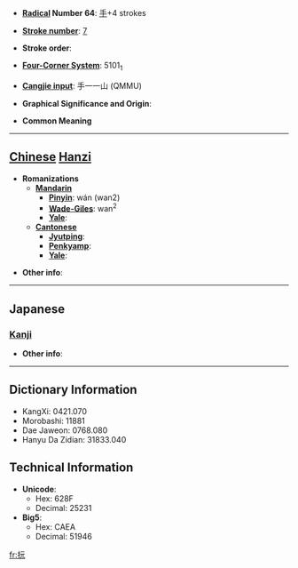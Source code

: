 * '''[[Wiktionary:Chinese radical index| Radical]] Number 64''': [[Wiktionary:Chinese radical index 手|手]]+4 strokes

* '''[[Wiktionary:Chinese total strokes index|Stroke number]]''': [[Wiktionary:Chinese total strokes index 7|7]]

* '''Stroke order''': 

* '''[[Wiktionary:Chinese four corner index|Four-Corner System]]''': 5101<sub>1</sub>

* '''[[Wiktionary:Chinese Cangjie index|Cangjie input]]''': 手一一山 (QMMU)

* '''Graphical Significance and Origin''': 

* '''Common Meaning'''

----

== [[Chinese]] [[Hanzi]] ==

* '''Romanizations'''
** '''[[Mandarin]]'''
*** '''[[Pinyin]]''': wán (wan2)
*** '''[[Wade-Giles]]''': wan<sup>2</sup>
*** '''[[Yale]]''': 
** '''[[Cantonese]]'''
*** '''[[Jyutping]]''':
*** '''[[Penkyamp]]''': 
*** '''[[Yale]]''': 

* '''Other info''': 

----

==Japanese==
===[[Kanji]]===
{{kanji|on readings=[[がん]] (gan)|kun readings=[[くじく]] (kujiku)}}

* '''Other info''':  

----

== Dictionary Information ==

* KangXi: 0421.070
* Morobashi: 11881
* Dae Jaweon: 0768.080
* Hanyu Da Zidian: 31833.040

== Technical Information ==

* '''Unicode''':
** Hex: 628F
** Decimal: 25231
* '''Big5''':
** Hex: CAEA
** Decimal: 51946

[[fr:抏]]